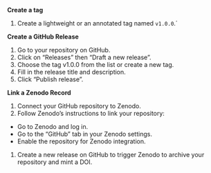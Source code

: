 **Create a tag**

1. Create a lightweight or an annotated tag named `v1.0.0`.´

**Create a GitHub Release**

1. Go to your repository on GitHub.
1. Click on "Releases" then "Draft a new release".
1. Choose the tag v1.0.0 from the list or create a new tag.
1. Fill in the release title and description.
1. Click "Publish release".

**Link a Zenodo Record**

1. Connect your GitHub repository to Zenodo.
1. Follow Zenodo's instructions to link your repository:
 - Go to Zenodo and log in.
 - Go to the "GitHub" tab in your Zenodo settings.
 - Enable the repository for Zenodo integration.
1. Create a new release on GitHub to trigger Zenodo to archive your repository and mint a DOI.